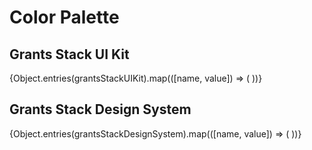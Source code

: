 

<Meta title="Styles/Colors" />

# Color Palette

## Grants Stack UI Kit

<ColorPalette>
  {Object.entries(grantsStackUIKit).map(([name, value]) => (
    <ColorItem
      key={name}
      title={name}
      colors={typeof value === "object" ? value : { [name]: value }}
    />
  ))}
</ColorPalette>

## Grants Stack Design System

<ColorPalette>
  {Object.entries(grantsStackDesignSystem).map(([name, value]) => (
    <ColorItem
      key={name}
      title={name}
      colors={typeof value === "object" ? value : { [name]: value }}
    />
  ))}
</ColorPalette>
